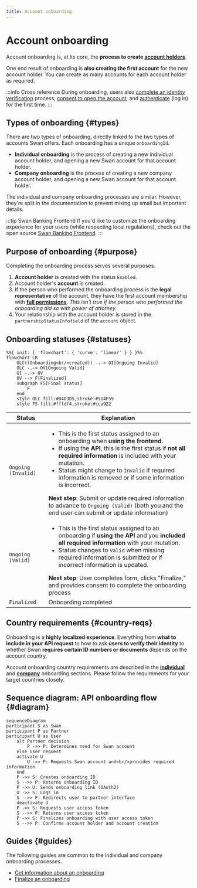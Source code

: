 ```yaml
---
title: Account onboarding
---
```


# Account onboarding

Account onboarding is, at its core, the **process to create [account holders](./account-holders/index.mdx)**.

One end result of onboarding is **also creating the first account** for the new account holder.
You can create as many accounts for each account holder as required.

:::info Cross reference
During onboarding, users also [complete an identity verification](./account-holders/index.mdx#verification-process) process, [consent to open the account](https://docs.swan.io/api/consent), and [authenticate](https://docs.swan.io/guide/create-a-new-account#first-authentication-and-callback) (log in) for the first time.
:::

## Types of onboarding {#types}

There are two types of onboarding, directly linked to the two types of accounts Swan offers.
Each onboarding has a unique `onboardingId`.

* **Individual onboarding** is the process of creating a new individual account holder, and opening a new Swan account for that account holder.
* **Company onboarding** is the process of creating a new company account holder, and opening a new Swan account for that account holder.

The individual and company onboarding processes are similar.
However, they're split in the documentation to prevent mixing up small but important details.

:::tip Swan Banking Frontend
If you'd like to customize the onboarding experience for your users (while respecting local regulations), check out the open source [Swan Banking Frontend](https://swan-io.github.io/swan-partner-frontend/specs/onboarding/).
:::

## Purpose of onboarding {#purpose}

Completing the onboarding process serves several purposes.

1. **Account holder** is created with the status `Enabled`.
1. Account holder's **account** is created.
1. If the person who performed the onboarding process is the **legal representative** of the account, they have the first account membership with **[full permissions](https://docs.swan.io/concept/account-membership#rights-management)**. *This isn't true if the person who performed the onboarding did so with power of attorney.*
1. Your relationship with the account holder is stored in the `partnershipStatusInfofield` of the `account` object.

## Onboarding statuses {#statuses}

```mermaid
%%{ init: { 'flowchart': { 'curve': 'linear' } } }%%
flowchart LR
    OLC((Onboarding<br/>created)) -.-> OI[Ongoing Invalid]
    OLC -.-> OV[Ongoing Valid]
    OI -.-> OV
    OV --> F[Finalized]
    subgraph FS[Final status]
        F
    end
    style OLC fill:#D4D3D5,stroke:#514F59
    style FS fill:#fffdf4,stroke:#cca922
```

| Status | Explanation |
|---|---|
| `Ongoing (Invalid)` | <ul><li>This is the first status assigned to an onboarding when **using the frontend**.</li><li>If using the **API**, this is the first status if **not all required information** is included with your mutation.</li><li>Status might change to `Invalid` if required information is removed or if some information is incorrect.</li></ul>**Next step**: Submit or update required information to advance to `Ongoing (Valid)` (both you and the end user can submit or update information) |
| `Ongoing (Valid)` | <ul><li>This is the first status assigned to an onboarding if **using the API** and you **included all required information** with your mutation.</li><li>Status changes to `Valid` when missing required information is submitted or if incorrect information is updated.</li></ul>**Next step**: User completes form, clicks "Finalize," and provides consent to complete the onboarding process |
| `Finalized` | Onboarding completed |

## Country requirements {#country-reqs}

Onboarding is a **highly localized experience**.
Everything from **what to include in your API request** to how to ask **users to verify their identity** to whether Swan **requires certain ID numbers or documents** depends on the account country.

Account onboarding country requirements are described in the [**individual**](individual/index.mdx#country-requirements-for-individual-accounts) and [**company**](company/index.mdx#country-requirements-for-company-accounts) onboarding sections.
Please follow the requirements for your target countries closely.

## Sequence diagram: API onboarding flow {#diagram}

```mermaid
sequenceDiagram
participant S as Swan
participant P as Partner
participant U as User
    alt Partner decision
        P ->> P: Determines need for Swan account
    else User request
    activate U
        U ->> P: Requests Swan account and<br/>provides required information
    end
    P ->> S: Creates onboarding ID
    S -->> P: Returns onboarding ID
    P ->> U: Sends onboarding link (OAuth2)
    U ->> S: Logs in
    S -->> P: Redirects user to partner interface
    deactivate U
    P ->> S: Requests user access token
    S -->> P: Returns user access token
    P ->> S: Finalizes onboarding with user access token
    S -->> P: Confirms account holder and account creation
```

## Guides {#guides}

The following guides are common to the individual and company onboarding processes.

* [Get information about an onboarding](overview/guide-get-onboarding-info.mdx)
* [Finalize an onboarding](overview/guide-finalize-onboarding.mdx)